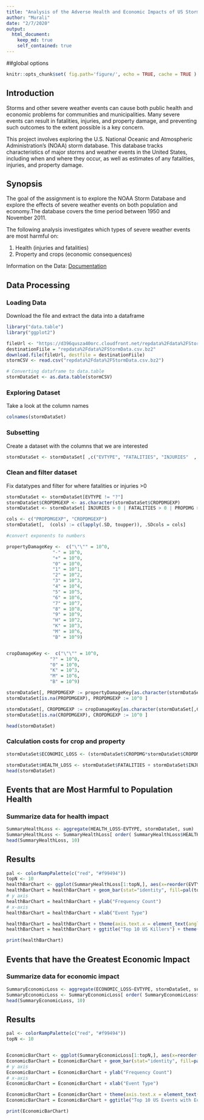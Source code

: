 ```yaml
---
title: "Analysis of the Adverse Health and Economic Impacts of US Storms (NOAA Storm Database)"
author: "Murali"
date: "2/7/2020"
output: 
  html_document:
    keep_md: true
    self_contained: true
---
```

##global options
```r
knitr::opts_chunk$set( fig.path='figure/', echo = TRUE, cache = TRUE )
```

## Introduction

Storms and other severe weather events can cause both public health and economic problems for communities and municipalities. Many severe events can result in fatalities, injuries, and property damage, and preventing such outcomes to the extent possible is a key concern.

This project involves exploring the U.S. National Oceanic and Atmospheric Administration's (NOAA) storm database. This database tracks characteristics of major storms and weather events in the United States, including when and where they occur, as well as estimates of any fatalities, injuries, and property damage.

## Synopsis
The goal of the assignment is to explore the NOAA Storm Database and explore the effects of severe weather events on both population and economy.The database covers the time period between 1950 and November 2011.

The following analysis investigates which types of severe weather events are most harmful on:

1. Health (injuries and fatalities) 
2. Property and crops (economic consequences)

Information on the Data: [Documentation](https://d396qusza40orc.cloudfront.net/repdata%2Fpeer2_doc%2Fpd01016005curr.pdf)

## Data Processing

### Loading Data
Download the file and extract the data into a dataframe
```r
library("data.table")
library("ggplot2")

fileUrl <- "https://d396qusza40orc.cloudfront.net/repdata%2Fdata%2FStormData.csv.bz2"
destinationFiile = "repdata%2Fdata%2FStormData.csv.bz2"
download.file(fileUrl, destfile = destinationFiile)
stormCSV <- read.csv("repdata%2Fdata%2FStormData.csv.bz2")

# Converting dataframe to data.table
stormDataSet <- as.data.table(stormCSV)
```

### Exploring Dataset
Take a look at the column names
```r
colnames(stormDataSet)
```
### Subsetting
Create a dataset with the columns that we are interested
```r
stormDataSet <- stormDataSet[ ,c("EVTYPE", "FATALITIES", "INJURIES"  , "PROPDMG" ,   "PROPDMGEXP" ,"CROPDMG"    ,"CROPDMGEXP" )]

```
### Clean and filter dataset 
Fix datatypes and filter for where fatalities or injuries >0
```r
stormDataSet <- stormDataSet[EVTYPE != "?"]
stormDataSet$CROPDMGEXP <- as.character(stormDataSet$CROPDMGEXP)
stormDataSet <- stormDataSet[ INJURIES > 0 | FATALITIES > 0 | PROPDMG > 0 | CROPDMG > 0]

cols <- c("PROPDMGEXP", "CROPDMGEXP")
stormDataSet[,  (cols) := c(lapply(.SD, toupper)), .SDcols = cols]

#convert exponents to numbers

propertyDamageKey <-  c("\"\"" = 10^0,
                 "-" = 10^0, 
                 "+" = 10^0,
                 "0" = 10^0,
                 "1" = 10^1,
                 "2" = 10^2,
                 "3" = 10^3,
                 "4" = 10^4,
                 "5" = 10^5,
                 "6" = 10^6,
                 "7" = 10^7,
                 "8" = 10^8,
                 "9" = 10^9,
                 "H" = 10^2,
                 "K" = 10^3,
                 "M" = 10^6,
                 "B" = 10^9)


cropDamageKey <-  c("\"\"" = 10^0,
                "?" = 10^0, 
                "0" = 10^0,
                "K" = 10^3,
                "M" = 10^6,
                "B" = 10^9)

stormDataSet[, PROPDMGEXP := propertyDamageKey[as.character(stormDataSet[,PROPDMGEXP])]]
stormDataSet[is.na(PROPDMGEXP), PROPDMGEXP := 10^0 ]

stormDataSet[, CROPDMGEXP := cropDamageKey[as.character(stormDataSet[,CROPDMGEXP])] ]
stormDataSet[is.na(CROPDMGEXP), CROPDMGEXP := 10^0 ]

head(stormDataSet)
```
### Calculation costs for crop and property
```r

stormDataSet$ECONOMIC_LOSS <- (stormDataSet$CROPDMG*stormDataSet$CROPDMGEXP +     stormDataSet$PROPDMG*stormDataSet$PROPDMGEXP)

stormDataSet$HEALTH_LOSS <- stormDataSet$FATALITIES + stormDataSet$INJURIES
head(stormDataSet)

```

## Events that are Most Harmful to Population Health 
### Summarize data for health impact

```r
SummaryHealthLoss <- aggregate(HEALTH_LOSS~EVTYPE, stormDataSet, sum)
SummaryHealthLoss <- SummaryHealthLoss[ order( SummaryHealthLoss$HEALTH_LOSS, decreasing = T),]
head(SummaryHealthLoss, 10)
```

## Results

```r
pal <- colorRampPalette(c("red", "#f99494"))
topN <- 10
healthBarChart <- ggplot(SummaryHealthLoss[1:topN,], aes(x=reorder(EVTYPE, -HEALTH_LOSS), y=HEALTH_LOSS))
healthBarChart = healthBarChart + geom_bar(stat="identity", fill=pal(topN), position="dodge")
# y axis
healthBarChart = healthBarChart + ylab("Frequency Count") 
# x-axis 
healthBarChart = healthBarChart + xlab("Event Type") 

healthBarChart = healthBarChart + theme(axis.text.x = element_text(angle=45, hjust=1))
healthBarChart = healthBarChart + ggtitle("Top 10 US Killers") + theme(plot.title = element_text(hjust = 0.5))

print(healthBarChart)

```

## Events that have the Greatest Economic Impact 
### Summarize data for economic impact
```r
SummaryEconomicLoss <- aggregate(ECONOMIC_LOSS~EVTYPE, stormDataSet, sum)
SummaryEconomicLoss <- SummaryEconomicLoss[ order( SummaryEconomicLoss$ECONOMIC_LOSS, decreasing = T),]
head(SummaryEconomicLoss, 10)
```

## Results
```r
pal <- colorRampPalette(c("red", "#f99494"))
topN <- 10


EconomicBarChart <- ggplot(SummaryEconomicLoss[1:topN,], aes(x=reorder(EVTYPE, -ECONOMIC_LOSS), y=ECONOMIC_LOSS))
EconomicBarChart = EconomicBarChart + geom_bar(stat="identity", fill=pal(topN), position="dodge")
# y axis
EconomicBarChart = EconomicBarChart + ylab("Frequency Count") 
# x-axis 
EconomicBarChart = EconomicBarChart + xlab("Event Type") 

EconomicBarChart = EconomicBarChart + theme(axis.text.x = element_text(angle=45, hjust=1))
EconomicBarChart = EconomicBarChart + ggtitle("Top 10 US Events with Economic impact") + theme(plot.title = element_text(hjust = 0.5))

print(EconomicBarChart)

```